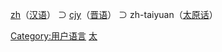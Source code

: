 [[:Category:zh_使用者|zh]]（[[汉语|汉语]]） ⊃ [[:Category:cjy_使用者|cjy]]（[[晋语|晋语]]） ⊃ zh-taiyuan（[[太原话|太原话]]）

{{Babels|zh-taiyuan|nativename=太原话|zhname=太原话|wikipedia=none}}

[[Category:用户语言|Category:用户语言]]
[[Category:cjy_使用者|太]]